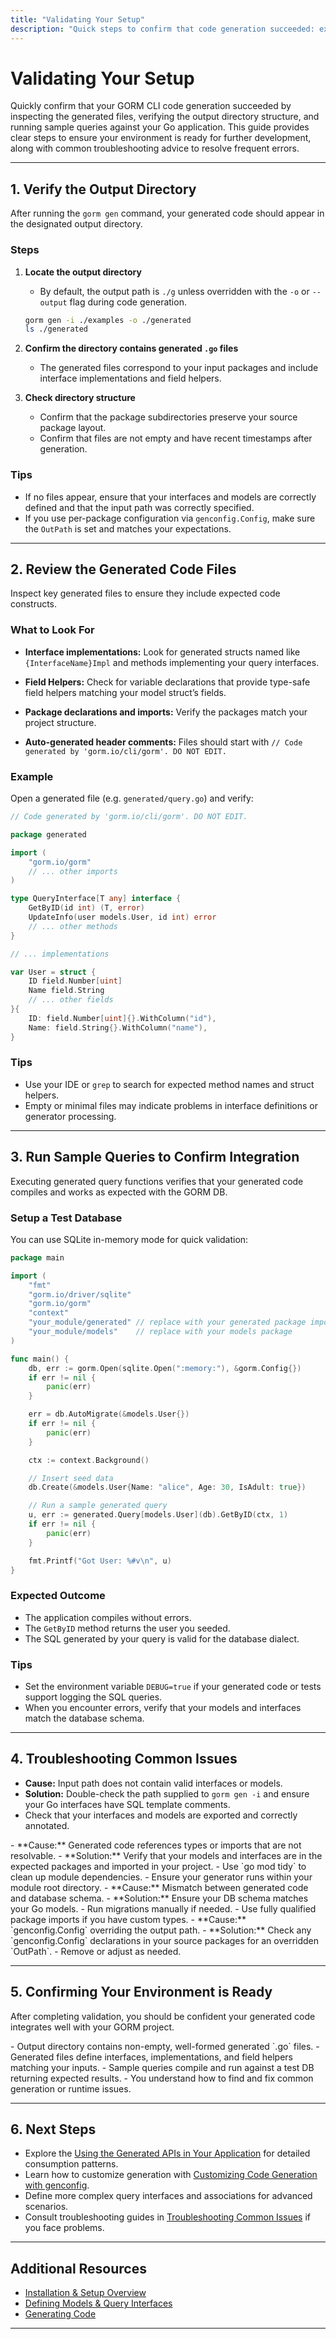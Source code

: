 ```yaml
---
title: "Validating Your Setup"
description: "Quick steps to confirm that code generation succeeded: examine the output directory, review the generated files, and run sample queries to ensure proper integration with your Go application. Troubleshoot common errors and confirm your environment is ready for further development."
---
```


# Validating Your Setup

Quickly confirm that your GORM CLI code generation succeeded by inspecting the generated files, verifying the output directory structure, and running sample queries against your Go application. This guide provides clear steps to ensure your environment is ready for further development, along with common troubleshooting advice to resolve frequent errors.

---

## 1. Verify the Output Directory

After running the `gorm gen` command, your generated code should appear in the designated output directory.

### Steps

1. **Locate the output directory**

   - By default, the output path is `./g` unless overridden with the `-o` or `--output` flag during code generation.

   ```bash
   gorm gen -i ./examples -o ./generated
   ls ./generated
   ```

2. **Confirm the directory contains generated `.go` files**

   - The generated files correspond to your input packages and include interface implementations and field helpers.

3. **Check directory structure**

   - Confirm that the package subdirectories preserve your source package layout.
   - Confirm that files are not empty and have recent timestamps after generation.

### Tips

- If no files appear, ensure that your interfaces and models are correctly defined and that the input path was correctly specified.
- If you use per-package configuration via `genconfig.Config`, make sure the `OutPath` is set and matches your expectations.

---

## 2. Review the Generated Code Files

Inspect key generated files to ensure they include expected code constructs.

### What to Look For

- **Interface implementations:** Look for generated structs named like `{InterfaceName}Impl` and methods implementing your query interfaces.

- **Field Helpers:** Check for variable declarations that provide type-safe field helpers matching your model struct’s fields.

- **Package declarations and imports:** Verify the packages match your project structure.

- **Auto-generated header comments:** Files should start with `// Code generated by 'gorm.io/cli/gorm'. DO NOT EDIT.`

### Example

Open a generated file (e.g. `generated/query.go`) and verify:

```go
// Code generated by 'gorm.io/cli/gorm'. DO NOT EDIT.

package generated

import (
    "gorm.io/gorm"
    // ... other imports
)

type QueryInterface[T any] interface {
    GetByID(id int) (T, error)
    UpdateInfo(user models.User, id int) error
    // ... other methods
}

// ... implementations

var User = struct {
    ID field.Number[uint]
    Name field.String
    // ... other fields
}{
    ID: field.Number[uint]{}.WithColumn("id"),
    Name: field.String{}.WithColumn("name"),
}
```

### Tips

- Use your IDE or `grep` to search for expected method names and struct helpers.
- Empty or minimal files may indicate problems in interface definitions or generator processing.

---

## 3. Run Sample Queries to Confirm Integration

Executing generated query functions verifies that your generated code compiles and works as expected with the GORM DB.

### Setup a Test Database

You can use SQLite in-memory mode for quick validation:

```go
package main

import (
    "fmt"
    "gorm.io/driver/sqlite"
    "gorm.io/gorm"
    "context"
    "your_module/generated" // replace with your generated package import path
    "your_module/models"    // replace with your models package
)

func main() {
    db, err := gorm.Open(sqlite.Open(":memory:"), &gorm.Config{})
    if err != nil {
        panic(err)
    }

    err = db.AutoMigrate(&models.User{})
    if err != nil {
        panic(err)
    }

    ctx := context.Background()

    // Insert seed data
    db.Create(&models.User{Name: "alice", Age: 30, IsAdult: true})

    // Run a sample generated query
    u, err := generated.Query[models.User](db).GetByID(ctx, 1)
    if err != nil {
        panic(err)
    }

    fmt.Printf("Got User: %#v\n", u)
}
```

### Expected Outcome

- The application compiles without errors.
- The `GetByID` method returns the user you seeded.
- The SQL generated by your query is valid for the database dialect.

### Tips

- Set the environment variable `DEBUG=true` if your generated code or tests support logging the SQL queries.
- When you encounter errors, verify that your models and interfaces match the database schema.

---

## 4. Troubleshooting Common Issues

<AccordionGroup title="Common Validation Issues & How to Fix">
<Accordion title="No Generated Files Found">

- **Cause:** Input path does not contain valid interfaces or models.
- **Solution:** Double-check the path supplied to `gorm gen -i` and ensure your Go interfaces have SQL template comments.
- Check that your interfaces and models are exported and correctly annotated.

</Accordion>

<Accordion title="Compile Errors After Generation">
- **Cause:** Generated code references types or imports that are not resolvable.
- **Solution:** Verify that your models and interfaces are in the expected packages and imported in your project.
- Use `go mod tidy` to clean up module dependencies.
- Ensure your generator runs within your module root directory.

</Accordion>

<Accordion title="Errors Running Generated Query Methods">
- **Cause:** Mismatch between generated code and database schema.
- **Solution:** Ensure your DB schema matches your Go models.
- Run migrations manually if needed.
- Use fully qualified package imports if you have custom types.

</Accordion>

<Accordion title="Unexpected Output Directory">
- **Cause:** `genconfig.Config` overriding the output path.
- **Solution:** Check any `genconfig.Config` declarations in your source packages for an overridden `OutPath`.
- Remove or adjust as needed.

</Accordion>
</AccordionGroup>

---

## 5. Confirming Your Environment is Ready

After completing validation, you should be confident your generated code integrates well with your GORM project.

<Check>
- Output directory contains non-empty, well-formed generated `.go` files.
- Generated files define interfaces, implementations, and field helpers matching your inputs.
- Sample queries compile and run against a test DB returning expected results.
- You understand how to find and fix common generation or runtime issues.
</Check>

---

## 6. Next Steps

- Explore the [Using the Generated APIs in Your Application](/guides/core-workflows/using-generated-apis) for detailed consumption patterns.
- Learn how to customize generation with [Customizing Code Generation with genconfig](/guides/advanced-usage/customizing-generation).
- Define more complex query interfaces and associations for advanced scenarios.
- Consult troubleshooting guides in [Troubleshooting Common Issues](/getting-started/troubleshooting-and-faq/common-issues) if you face problems.

---

## Additional Resources

- [Installation & Setup Overview](../installation-and-setup/installation)
- [Defining Models & Query Interfaces](../your-first-code-generation/defining-models-interfaces)
- [Generating Code](../your-first-code-generation/generating-code)

---